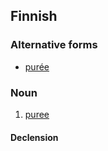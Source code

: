 ==Finnish==

===Alternative forms===
* [[purée#Finnish|purée]]

===Noun===
{{infl|fi|noun}}

# [[puree]]

====Declension====
{{fi-decl-filee|pyr|e|ä}}